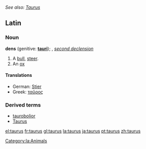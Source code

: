 ''See also: [[Taurus]]''
==Latin==
===Noun===
'''dens''' (genitive: '''[[tauri]]'''); {{m}}, ''[[Wiktionary Appendix:Latin second declension|second declension]]''

# A [[bull]], [[steer]].
# An [[ox]]

====Translations====
{{top}}
*German: [[Stier]]
*Greek: [[ταῦρος]]
{{mid}}
{{bottom}}

===Derived terms===
*[[taurobolior]]
*[[Taurus]]

[[Category:la:Animals]]
[[el:taurus]]
[[fr:taurus]]
[[gl:taurus]]
[[la:taurus]]
[[ja:taurus]]
[[pt:taurus]]
[[zh:taurus]]